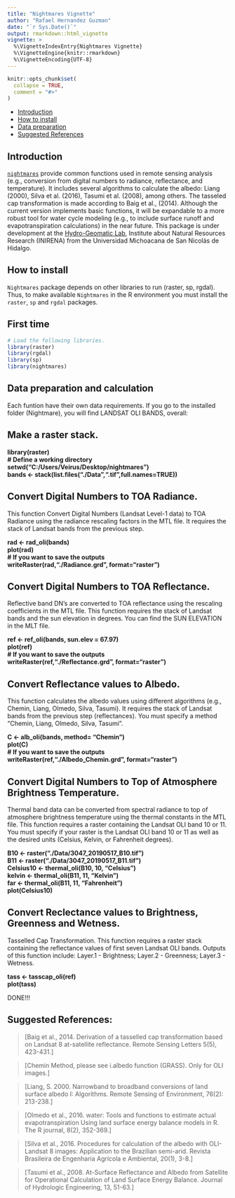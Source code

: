 ---
title: "Nightmares Vignette"
author: "Rafael Hernandez Guzman"
date: "`r Sys.Date()`"
output: rmarkdown::html_vignette
vignette: >
  %\VignetteIndexEntry{Nightmares Vignette}
  %\VignetteEngine{knitr::rmarkdown}
  %\VignetteEncoding{UTF-8}
---

```{r setup, include = FALSE}
knitr::opts_chunk$set(
  collapse = TRUE,
  comment = "#>"
)
```

- [Introduction](#intro)
- [How to install](#install)
- [Data preparation](#data)
- [Suggested References](#ref)



## Introduction {#intro}

[`nightmares`](http://hydro-geomatic-lab.com/) provide common functions used in remote sensing analysis (e.g., conversion from digital numbers to radiance, reflectance, and temperature). It includes several algorithms to calculate the albedo: Liang (2000), Silva et al. (2016), Tasumi et al. (2008), among others. The tasseled cap transformation is made according to Baig et al., (2014). Although the current version implements basic functions, it will be expandable to a more robust tool for water cycle modeling (e.g., to include surface runoff and evapotranspiration calculations) in the near future.
This package is under development at the [Hydro-Geomatic Lab](http://hydro-geomatic-lab.com/), Institute about Natural Resources Research (INIRENA) from the Universidad Michoacana de San Nicolás de Hidalgo.

## How to install {#install}

`Nightmares` package depends on other libraries to run (raster, sp, rgdal). Thus, to make available `Nightmares` in the R environment you must install the `raster`, `sp` and `rgdal` packages.

## First time

```{r}
# Load the following libraries.
library(raster)
library(rgdal)
library(sp)
library(nightmares)
```


## Data preparation and calculation {#data}
Each funtion have their own data requirements. If you go to the installed folder (Nightmare\extdata), you will find LANDSAT OLI BANDS, overall:
    

## Make a raster stack.  
**library(raster)**  
**# Define a working directory**  
**setwd("C:/Users/Veirus/Desktop/nightmares")**  
**bands <- stack(list.files("./Data",".tif",full.names=TRUE))**  
   
        
## Convert Digital Numbers to TOA Radiance.
This function Convert Digital Numbers (Landsat Level-1 data) to TOA Radiance using the radiance rescaling factors in the MTL file. It requires the stack of Landsat bands from the previous step.   

**rad <- rad_oli(bands)**  
**plot(rad)**  
**# If you want to save the outputs**    
**writeRaster(rad,"./Radiance.grd", format="raster")**  


## Convert Digital Numbers to TOA Reflectance.  
Reflective band DN’s are converted to TOA reflectance using the rescaling coefficients in the MTL file. This function requires the stack of Landsat bands and the sun elevation in degrees. You can find the SUN ELEVATION in the MLT file.  

**ref <- ref_oli(bands, sun.elev = 67.97)**  
**plot(ref)**  
**# If you want to save the outputs**  
**writeRaster(ref,"./Reflectance.grd", format="raster")**  
 
 
## Convert Reflectance values to Albedo.  
This function calculates the albedo values using different algorithms (e.g., Chemin, Liang, Olmedo, Silva, Tasumi). It requires the stack of Landsat bands from the previous step (reflectances). You must specify a method "Chemin, Liang, Olmedo, Silva, Tasumi".  

**C <- alb_oli(bands, method= "Chemin")**  
**plot(C)**  
**# If you want to save the outputs**  
**writeRaster(ref,"./Albedo_Chemin.grd", format="raster")**  


## Convert Digital Numbers to Top of Atmosphere Brightness Temperature.  
Thermal band data can be converted from spectral radiance to top of atmosphere brightness temperature using the thermal constants in the MTL file. This function requires a raster containing the Landsat OLI band 10 or 11. You must specify if your raster is the Landsat OLI band 10 or 11 as well as the desired units (Celsius, Kelvin, or Fahrenheit degrees).   

**B10 <- raster("./Data/3047_20190517_B10.tif")**  
**B11 <- raster("./Data/3047_20190517_B11.tif")**  
**Celsius10 <- thermal_oli(B10, 10, "Celsius")**  
**kelvin <- thermal_oli(B11, 11, "Kelvin")**  
**far <- thermal_oli(B11, 11, "Fahrenheit")**  
**plot(Celsius10)**  

  
## Convert Reclectance values to Brightness, Greenness and Wetness.  
Tasselled Cap Transformation. This function requires a raster stack containing the reflectance values of first seven Landsat OLI bands. Outputs of this function include: Layer.1 - Brightness; Layer.2 - Greenness; Layer.3 - Wetness.  

**tass <- tasscap_oli(ref)**  
**plot(tass)**  
  
  
DONE!!!  


## Suggested References: {#ref}

> [Baig et al., 2014. Derivation of a tasselled cap transformation based on Landsat 8 at-satellite reflectance. Remote Sensing Letters 5(5), 423-431.]

> [Chemin Method, please see i.albedo function (GRASS). Only for OLI images.]

> [Liang, S. 2000. Narrowband to broadband conversions of land surface albedo I: Algorithms. Remote Sensing of Environment, 76(2): 213-238.]

> [Olmedo et al., 2016. water: Tools and functions to estimate actual evapotranspiration Using land surface energy balance models in R. The R journal, 8(2), 352-369.]

> [Silva et al., 2016. Procedures for calculation of the albedo with OLI-Landsat 8 images: Application to the Brazilian semi-arid. Revista Brasileira de Engenharia Agrícola e Ambiental, 20(1), 3-8.]

> [Tasumi et al., 2008. At-Surface Reflectance and Albedo from Satellite for Operational Calculation of Land Surface Energy Balance. Journal of Hydrologic Engineering, 13, 51-63.]  

